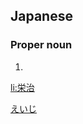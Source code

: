 ==Japanese==
{{ja-kanjitab|栄|治}}

===Proper noun===
{{ja-pos|proper|えいじ}}

# {{given name|male|lang=ja}}

[[Category:Japanese male given names|えいじ]]

[[li:栄治]]